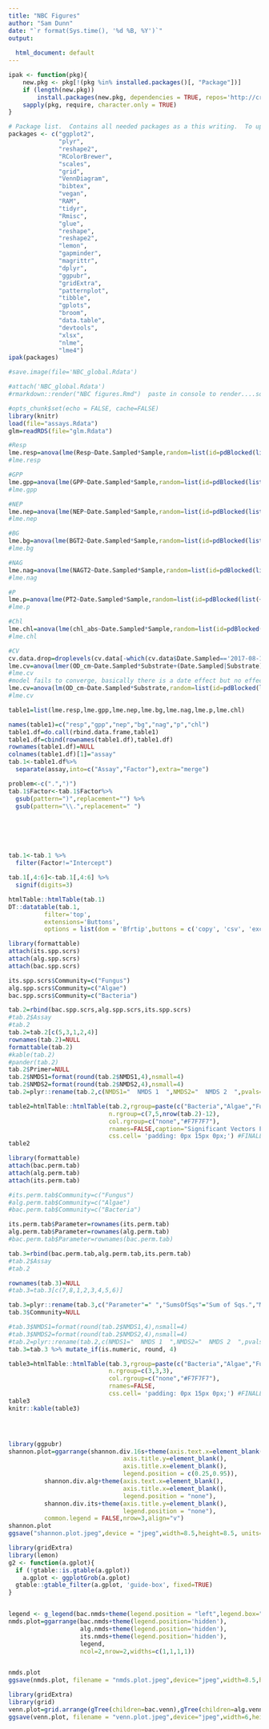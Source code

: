 ```yaml
---
title: "NBC Figures"
author: "Sam Dunn"
date: "`r format(Sys.time(), '%d %B, %Y')`"
output:
  
  html_document: default
---
```


```r

ipak <- function(pkg){
    new.pkg <- pkg[!(pkg %in% installed.packages()[, "Package"])]
    if (length(new.pkg)) 
        install.packages(new.pkg, dependencies = TRUE, repos='http://cran.us.r-project.org')
    sapply(pkg, require, character.only = TRUE)
}

# Package list.  Contains all needed packages as a this writing.  To update, simply add new package name to the list!
packages <- c("ggplot2", 
              "plyr", 
              "reshape2", 
              "RColorBrewer", 
              "scales", 
              "grid",
              "VennDiagram",
              "bibtex",
              "vegan",
              "RAM",
              "tidyr",
              "Rmisc",
              "glue",
              "reshape",
              "reshape2",
              "lemon",
              "gapminder",
              "magrittr",
              "dplyr",
              "ggpubr",
              "gridExtra",
              "patternplot",
              "tibble",
              "gplots",
              "broom",
              "data.table",
              "devtools",
              "xlsx",
              "nlme",
              "lme4")
ipak(packages)

#save.image(file='NBC_global.Rdata')

#attach('NBC_global.Rdata')
#rmarkdown::render("NBC figures.Rmd")  paste in console to render....source data not included so render button  non-functional

#opts_chunk$set(echo = FALSE, cache=FALSE)
library(knitr)
load(file="assays.Rdata")
glm=readRDS(file="glm.Rdata")

```

```r
#Resp
lme.resp=anova(lme(Resp~Date.Sampled*Sample,random=list(id=pdBlocked(list(~1,pdIdent(~Sample-1),pdIdent(~Date.Sampled-1)))),method="ML",na.action=na.omit,data=metabolism.data))
#lme.resp

#GPP
lme.gpp=anova(lme(GPP~Date.Sampled*Sample,random=list(id=pdBlocked(list(~1,pdIdent(~Sample-1),pdIdent(~Date.Sampled-1)))),method="ML",na.action=na.omit,data=metabolism.data))
#lme.gpp

#NEP
lme.nep=anova(lme(NEP~Date.Sampled*Sample,random=list(id=pdBlocked(list(~1,pdIdent(~Sample-1),pdIdent(~Date.Sampled-1)))),method="ML",na.action=na.omit,data=metabolism.data))
#lme.nep

#BG
lme.bg=anova(lme(BGT2~Date.Sampled*Sample,random=list(id=pdBlocked(list(~1,pdIdent(~Sample-1),pdIdent(~Date.Sampled-1)))),method="ML",na.action=na.omit,data=eea.df))
#lme.bg

#NAG
lme.nag=anova(lme(NAGT2~Date.Sampled*Sample,random=list(id=pdBlocked(list(~1,pdIdent(~Sample-1),pdIdent(~Date.Sampled-1)))),method="ML",na.action=na.omit,data=eea.df))
#lme.nag

#P
lme.p=anova(lme(PT2~Date.Sampled*Sample,random=list(id=pdBlocked(list(~1,pdIdent(~Sample-1),pdIdent(~Date.Sampled-1)))),method="ML",na.action=na.omit,data=eea.df))
#lme.p

#Chl
lme.chl=anova(lme(chl_abs~Date.Sampled*Sample,random=list(id=pdBlocked(list(~1,pdIdent(~Sample-1),pdIdent(~Date.Sampled-1)))),method="ML",na.action=na.omit,data=chl.data))
#lme.chl

#CV
cv.data.drop=droplevels(cv.data[-which(cv.data$Date.Sampled=='2017-08-15'),])
lme.cv=anova(lmer(OD_cm~Date.Sampled*Substrate+(Date.Sampled|Substrate),na.action=na.omit,data=cv.data.drop))
#lme.cv
#model fails to converge, basically there is a date effect but no effect of sample
lme.cv=anova(lm(OD_cm~Date.Sampled*Substrate,random=list(id=pdBlocked(list(~1,pdIdent(~Substrate-1),pdIdent(~Date.Sampled-1)))),method="ML",na.action=na.omit,data=cv.data))
#lme.cv

table1=list(lme.resp,lme.gpp,lme.nep,lme.bg,lme.nag,lme.p,lme.chl)

names(table1)=c("resp","gpp","nep","bg","nag","p","chl")
table1.df=do.call(rbind.data.frame,table1)
table1.df=cbind(rownames(table1.df),table1.df)
rownames(table1.df)=NULL
colnames(table1.df)[1]="assay"
tab.1<-table1.df%>%
  separate(assay,into=c("Assay","Factor"),extra="merge")

problem<-c(".",")")
tab.1$Factor<-tab.1$Factor%>% 
  gsub(pattern=")",replacement="") %>% 
  gsub(pattern="\\.",replacement=" ")






tab.1<-tab.1 %>% 
  filter(Factor!="Intercept")

tab.1[,4:6]<-tab.1[,4:6] %>% 
  signif(digits=3)

htmlTable::htmlTable(tab.1)
DT::datatable(tab.1,
          filter='top',
          extensions='Buttons',
          options = list(dom = 'Bfrtip',buttons = c('copy', 'csv', 'excel', 'pdf', 'print')))
```


```r
library(formattable)
attach(its.spp.scrs)
attach(alg.spp.scrs)
attach(bac.spp.scrs)

its.spp.scrs$Community=c("Fungus")
alg.spp.scrs$Community=c("Algae")
bac.spp.scrs$Community=c("Bacteria")

tab.2=rbind(bac.spp.scrs,alg.spp.scrs,its.spp.scrs)
#tab.2$Assay
#tab.2
tab.2=tab.2[c(5,3,1,2,4)]
rownames(tab.2)=NULL
formattable(tab.2)
#kable(tab.2)
#pander(tab.2)
tab.2$Primer=NULL
tab.2$NMDS1=format(round(tab.2$NMDS1,4),nsmall=4)
tab.2$NMDS2=format(round(tab.2$NMDS2,4),nsmall=4)
tab.2=plyr::rename(tab.2,c(NMDS1="  NMDS 1  ",NMDS2="  NMDS 2  ",pvals="   p-values "))

table2=htmlTable::htmlTable(tab.2,rgroup=paste(c("Bacteria","Algae","Fungi")),
                            n.rgroup=c(7,5,nrow(tab.2)-12),
                            col.rgroup=c("none","#F7F7F7"),
                            rnames=FALSE,caption="Significant Vectors Fits",
                            css.cell= 'padding: 0px 15px 0px;') #FINALLY!  ADJUST THESE VALUES TO CHANGE PADDING
table2


```

```r
library(formattable)
attach(bac.perm.tab)
attach(alg.perm.tab)
attach(its.perm.tab)

#its.perm.tab$Community=c("Fungus")
#alg.perm.tab$Community=c("Algae")
#bac.perm.tab$Community=c("Bacteria")

its.perm.tab$Parameter=rownames(its.perm.tab)
alg.perm.tab$Parameter=rownames(alg.perm.tab)
#bac.perm.tab$Parameter=rownames(bac.perm.tab)

tab.3=rbind(bac.perm.tab,alg.perm.tab,its.perm.tab)
#tab.2$Assay
#tab.2

rownames(tab.3)=NULL
#tab.3=tab.3[c(7,8,1,2,3,4,5,6)]

tab.3=plyr::rename(tab.3,c("Parameter"=" ","SumsOfSqs"="Sum of Sqs.","MeanSqs"="Mean Sqs."))
tab.3$Community=NULL

#tab.3$NMDS1=format(round(tab.2$NMDS1,4),nsmall=4)
#tab.3$NMDS2=format(round(tab.2$NMDS2,4),nsmall=4)
#tab.2=plyr::rename(tab.2,c(NMDS1="  NMDS 1  ",NMDS2="  NMDS 2  ",pvals="   p-values "))
tab.3=tab.3 %>% mutate_if(is.numeric, round, 4)

table3=htmlTable::htmlTable(tab.3,rgroup=paste(c("Bacteria","Algae","Fungi")),
                            n.rgroup=c(3,3,3),
                            col.rgroup=c("none","#F7F7F7"),
                            rnames=FALSE,
                            css.cell= 'padding: 0px 15px 0px;') #FINALLY!  ADJUST THESE VALUES TO CHANGE PADDING
table3
knitr::kable(table3)

```

```r

```

```r

```

```r

```

```r
library(ggpubr)
shannon.plot=ggarrange(shannon.div.16s+theme(axis.text.x=element_blank(),
                                axis.title.y=element_blank(),
                                axis.title.x=element_blank(),
                                legend.position = c(0.25,0.95)),
          shannon.div.alg+theme(axis.text.x=element_blank(),
                                axis.title.x=element_blank(),
                                legend.position = "none"),
          shannon.div.its+theme(axis.title.y=element_blank(),
                                legend.position = "none"),
          common.legend = FALSE,nrow=3,align="v")
shannon.plot
ggsave("shannon.plot.jpeg",device = "jpeg",width=8.5,height=8.5, units="in")
```

```r
library(gridExtra)
library(lemon)
g2 <- function(a.gplot){
  if (!gtable::is.gtable(a.gplot))
    a.gplot <- ggplotGrob(a.gplot)
  gtable::gtable_filter(a.gplot, 'guide-box', fixed=TRUE)
}


legend <- g_legend(bac.nmds+theme(legend.position = "left",legend.box="horizontal"))
nmds.plot=ggarrange(bac.nmds+theme(legend.position='hidden'),
                    alg.nmds+theme(legend.position='hidden'),
                    its.nmds+theme(legend.position='hidden'),
                    legend,
                    ncol=2,nrow=2,widths=c(1,1,1,1))


nmds.plot
ggsave(nmds.plot, filename = "nmds.plot.jpeg",device="jpeg",width=8.5,height=8,units="in")

```

```r
library(gridExtra)
library(grid)
venn.plot=grid.arrange(gTree(children=bac.venn),gTree(children=alg.venn),gTree(children=its.venn),nrow=3)
ggsave(venn.plot, filename = "venn.plot.jpeg",device="jpeg",width=6,height=11,units="in")

```

```r

```

